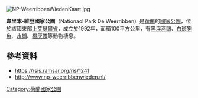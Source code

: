 [[Image:NP-WeerribbenWiedenKaart.jpg|right]]
{{coord|52.73|N|6.03|E|display=title}}

'''韋里本-維登國家公園'''（Nationaol Park De Weerribben）是[[荷蘭|荷蘭]]的[[國家公園|國家公園]]，位於該國東部[[上艾瑟爾省|上艾瑟爾省]]，成立於1992年，面積100平方公里，有[[黑浮燕鷗|黑浮燕鷗]]、[[白斑狗魚|白斑狗魚]]、[[水獺|水獺]]、[[橙灰蝶|橙灰蝶]]等動物棲息。

==參考資料==
* https://rsis.ramsar.org/ris/1241 {{Wayback|url=https://rsis.ramsar.org/ris/1241 |date=20210207100513 }}
* http://www.np-weerribbenwieden.nl/ {{Wayback|url=http://www.np-weerribbenwieden.nl/ |date=20181226231700 }}

{{Netherlands-geo-stub}}
[[Category:荷蘭國家公園|Category:荷蘭國家公園]]